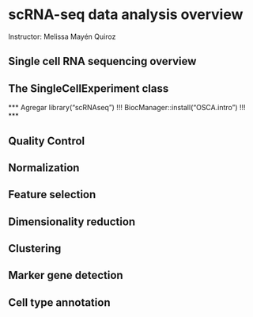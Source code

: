 # scRNA-seq data analysis overview

Instructor: Melissa Mayén Quiroz



## Single cell RNA sequencing overview




## The SingleCellExperiment class

*** Agregar library("scRNAseq") !!! ***
*** BiocManager::install("OSCA.intro") !!! ***



## Quality Control




##  Normalization




## Feature selection




## Dimensionality reduction




## Clustering




## Marker gene detection




## Cell type annotation

